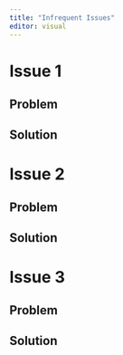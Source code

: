 ```yaml
---
title: "Infrequent Issues"
editor: visual
---
```



# Issue 1

## Problem

## Solution


# Issue 2

## Problem

## Solution


# Issue 3

## Problem

## Solution